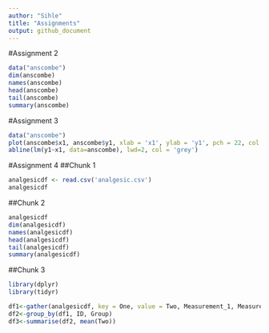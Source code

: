 ```yaml
---
author: "Sihle"
title: "Assignments"
output: github_document
---
```

#Assignment 2

```r
data("anscombe")
dim(anscombe)
names(anscombe)
head(anscombe)
tail(anscombe)
summary(anscombe)

```

#Assignment 3


```r

data("anscombe")
plot(anscombe$x1, anscombe$y1, xlab = 'x1', ylab = 'y1', pch = 22, col = 'green')
abline(lm(y1~x1, data=anscombe), lwd=2, col = 'grey')


```

#Assignment 4
##Chunk 1

```r

analgesicdf <- read.csv('analgesic.csv')
analgesicdf

```

##Chunk 2
```r
analgesicdf
dim(analgesicdf)
names(analgesicdf)
head(analgesicdf)
tail(analgesicdf)
summary(analgesicdf)

```

##Chunk 3
```r
library(dplyr)
library(tidyr)

df1<-gather(analgesicdf, key = One, value = Two, Measurement_1, Measurement_2, Measurement_3)
df2<-group_by(df1, ID, Group)
df3<-summarise(df2, mean(Two))

```


